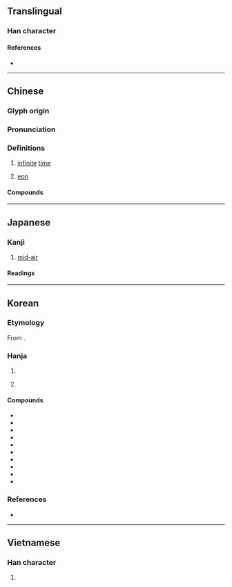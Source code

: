 {{character info}}
==Translingual==

===Han character===
{{Han char|rn=40|rad=宀|as=05|sn=8|four=30602|canj=JLW|ids=⿱宀由}}

====References====
* {{Han ref|kx=0283.170|dkj=07108|dj=0559.010|hdz=20921.020|uh=5B99|ud=23449|bh=A97A|bd=43386}}

----

==Chinese==
{{zh-forms}}

===Glyph origin===
{{Han etym}}

===Pronunciation===
{{zh-pron
|m=zhòu
|m-s=
|c=zau6
|c-t=
|g=
|h=pfs=chhiu
|j=
|md=dêu
|mn=qz,tw,xm,zz:tiū/qz:tiǔ
|mn-t=
|w=
|x=
|mc=y
|oc=y
|cat=
}}

===Definitions===
{{zh-hanzi}}

# {{lb|zh|obsolete|except in {{zh-l|[[宇宙]]}}}} [[infinite]] [[time]]
# {{lb|zh|geology}} [[eon]]

====Compounds====
{{zh-der|孔宙碑|宇宙|宇宙塵|宇宙射線|宇宙年|宇宙火箭|宇宙站|宇宙線|宇宙觀|宇宙速度|宇宙鋒|宇宙飛船|宙斯|島宇宙|漢孔宙碑|膨脹宇宙}}

----

==Japanese==

===Kanji===
{{ja-kanji|grade=6|rs=宀05}}

# [[mid-air]]

====Readings====
{{ja-readings
|goon=じゅう<ぢう
|kanon=ちゅう<ちう
|kun=そら-
}}

----

==Korean==

===Etymology===
From {{der|ko|ltc|-}} {{ltc-l|宙|id=1}}. {{hanja-hunmong|듀〯|tyu|天文#상01A}}

===Hanja===
{{ko-hanja-search}}
{{ko-hanja|집|주}}

# {{hanja form of|주|[[infinite]] [[time]] in {{ko-l|우주|space|宇宙}}}}
# {{lb|ko|obsolete}} {{hanja form of|주|[[house]]; [[ridgepole]]; [[pillar]]}}

====Compounds====
{{der-top|Compounds}}
* {{ko-l|우주|[[space]]|宇宙}}
* {{ko-l|우주선|[[spaceship]]|宇宙船}}
* {{ko-l|우주인|[[alien]]; [[astronaut]]|宇宙人}}
* {{ko-l|대우주|[[macrocosm]]|大宇宙}}
* {{ko-l|소우주|[[microcosm]]|小宇宙}}
* {{ko-l|우주복|[[spacesuit]]|宇宙服}}
* {{ko-l|^주합루|[[w:ko:주합루|Juhamnu]]|宙合樓}}
* {{ko-l|우주만물|[[all]] [[things]]|宇宙萬物}}
* {{ko-l|우주왕복선|[[space shuttle]]|宇宙往復船}}
* {{ko-l|우주비행사|[[astronaut]]|宇宙飛行士}}
{{der-bottom}}

===References===
* {{R:hanjadoc|2534}}

----

==Vietnamese==

===Han character===
{{vi-hantu|[[trụ]]|rs=宀05}}

# {{rfdef|vi|sort=宀05}}